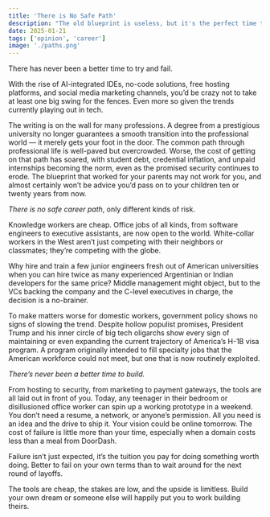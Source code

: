 ```yaml
---
title: 'There is No Safe Path'
description: "The old blueprint is useless, but it's the perfect time to build your own."
date: 2025-01-21
tags: ['opinion', 'career']
image: './paths.png'
---
```


There has never been a better time to try and fail.

With the rise of AI-integrated IDEs, no-code solutions, free hosting platforms, and social media marketing channels, you’d be crazy not to take at least one big swing for the fences. Even more so given the trends currently playing out in tech.

The writing is on the wall for many professions. A degree from a prestigious university no longer guarantees a smooth transition into the professional world — it merely gets your foot in the door. The common path through professional life is well-paved but overcrowded. Worse, the cost of getting on that path has soared, with student debt, credential inflation, and unpaid internships becoming the norm, even as the promised security continues to erode. The blueprint that worked for your parents may not work for you, and almost certainly won’t be advice you’d pass on to your children ten or twenty years from now.

_There is no safe career path_, only different kinds of risk.

Knowledge workers are cheap. Office jobs of all kinds, from software engineers to executive assistants, are now open to the world. White-collar workers in the West aren’t just competing with their neighbors or classmates; they’re competing with the globe.

Why hire and train a few junior engineers fresh out of American universities when you can hire twice as many experienced Argentinian or Indian developers for the same price? Middle management might object, but to the VCs backing the company and the C-level executives in charge, the decision is a no-brainer.

To make matters worse for domestic workers, government policy shows no signs of slowing the trend. Despite hollow populist promises, President Trump and his inner circle of big tech oligarchs show every sign of maintaining or even expanding the current trajectory of America’s H-1B visa program. A program originally intended to fill specialty jobs that the American workforce could not meet, but one that is now routinely exploited.

_There’s never been a better time to build._

From hosting to security, from marketing to payment gateways, the tools are all laid out in front of you. Today, any teenager in their bedroom or disillusioned office worker can spin up a working prototype in a weekend. You don’t need a resume, a network, or anyone’s permission. All you need is an idea and the drive to ship it. Your vision could be online tomorrow. The cost of failure is little more than your time, especially when a domain costs less than a meal from DoorDash.

Failure isn’t just expected, it’s the tuition you pay for doing something worth doing. Better to fail on your own terms than to wait around for the next round of layoffs.

The tools are cheap, the stakes are low, and the upside is limitless. Build your own dream or someone else will happily put you to work building theirs.
